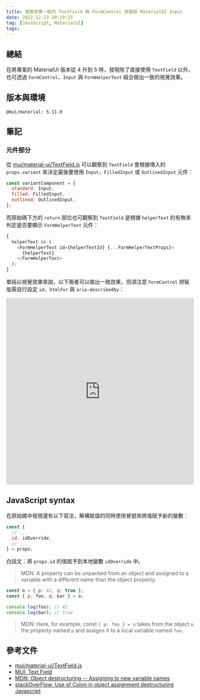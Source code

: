```yaml
---
title: 視覺效果一致的 TextField 與 FormControl 拼裝版 MaterialUI Input
date: 2022-12-23 20:19:13
tag: [JavaScript, MaterialUI]
tags:
---
```


## 總結

在將專案的 MaterialUI 版本從 4 升到 5 時，發現除了直接使用 `TextField` 以外，也可透過 `FormControl`、`Input` 與 `FormHelperText` 組合做出一致的視覺效果。

## 版本與環境

```text
@mui/material: 5.11.0
```

## 筆記

### 元件部分

從 [mui/material-ui/TextField.js](https://github.com/mui/material-ui/blob/master/packages/mui-material/src/TextField/TextField.js) 可以觀察到 `TextField` 會根據傳入的 `props.variant` 來決定最後要使用 `Input`、`FilledInput` 或 `OutlinedInput` 元件：

```js
const variantComponent = {
  standard: Input,
  filled: FilledInput,
  outlined: OutlinedInput,
};
```

而原始碼下方的 `return` 部位也可觀察到 `TextField` 是根據 `helperText` 的有無來判定是否要顯示 `FormHelperText` 元件：

```js
{
  helperText && (
    <FormHelperText id={helperTextId} {...FormHelperTextProps}>
      {helperText}
    </FormHelperText>
  );
}
```

單純以視覺效果來說，以下兩者可以做出一致效果，但須注意 `FormControl` 拼裝版需自行設定 `id`、`htmlFor` 與 `aria-describedby`：

<iframe
  src="https://codesandbox.io/embed/mui-textfield-input-formcontrol-hpbhqh?fontsize=14&hidenavigation=1&module=%2Fdemo.tsx&theme=dark"
  style="width:100%; height:500px; border:0; border-radius: 4px; overflow:hidden;"
  title="mui-TextField-Input-FormControl"
  allow="accelerometer; ambient-light-sensor; camera; encrypted-media; geolocation; gyroscope; hid; microphone; midi; payment; usb; vr; xr-spatial-tracking"
  sandbox="allow-forms allow-modals allow-popups allow-presentation allow-same-origin allow-scripts"
></iframe>

## JavaScript syntax

在原始碼中發現還有以下寫法，解構賦值的同時使用冒號來將值賦予新的變數：

```js
const {
  // ...
  id: idOverride,
  // ...
} = props;
```

白話文：將 `props.id` 的值賦予到本地變數 `idOverride` 中。

> MDN: A property can be unpacked from an object and assigned to a variable with a different name than the object property.

```js
const o = { p: 42, q: true };
const { p: foo, q: bar } = o;

console.log(foo); // 42
console.log(bar); // true
```

> MDN: Here, for example, const `{ p: foo } = o` takes from the object `o` the property named `p` and assigns it to a local variable named `foo`.

## 參考文件

- [mui/material-ui/TextField.js](https://github.com/mui/material-ui/blob/master/packages/mui-material/src/TextField/TextField.js)
- [MUI: Text Field](https://mui.com/material-ui/react-text-field/)
- [MDN: Object destructuring -- Assigning to new variable names](https://developer.mozilla.org/en-US/docs/Web/JavaScript/Reference/Operators/Destructuring_assignment#assigning_to_new_variable_names)
- [stackOverFlow: Use of Colon in object assignment destructuring Javascript](https://stackoverflow.com/questions/51959013/use-of-colon-in-object-assignment-destructuring-javascript)
